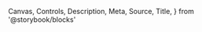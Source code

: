   Canvas,
  Controls,
  Description,
  Meta,
  Source,
  Title,
} from '@storybook/blocks'



<Meta of={Stories} />

<Title />
<Description />

#### A simple button component.

<Source
  dark
  language="tsx"
  code={`

<Button>Label</Button>
`} />

## Properties

<Controls />

<Canvas of={Stories.BasicUsage} sourceState="none" />

### Variants

#### Default

<Canvas of={Stories.Default} />

#### Secondary

<Canvas of={Stories.Secondary} />

#### Outline

<Canvas of={Stories.Outline} />

#### Destructive

<Canvas of={Stories.Destructive} />

#### Success

<Canvas of={Stories.Success} />

#### Accent

<Canvas of={Stories.Accent} />
